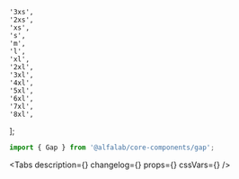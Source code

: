 

    '3xs',
    '2xs',
    'xs',
    's',
    'm',
    'l',
    'xl',
    '2xl',
    '3xl',
    '4xl',
    '5xl',
    '6xl',
    '7xl',
    '8xl',
];

<Meta title='Компоненты/Gap' component={Gap} />

<Story name='Gap'>
    <Gap
        tag={select('size', SIZES, 's')}
        className={text('className', '')}
        dataTestId={text('dataTestId', '')}
    />
</Story>

<ComponentHeader name='Gap' version={version} package='@alfalab/core-components/Gap' />

```jsx
import { Gap } from '@alfalab/core-components/gap';
```

<Tabs
    description={<Description />}
    changelog={<Changelog />}
    props={<ArgsTable of={GapTS} />}
    cssVars={<CssVars css={styles} />}
/>
